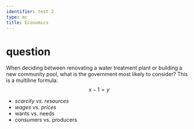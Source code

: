 ```yaml
---
identifier: test 2
type: mc
title: Economics
---
```

# question
When deciding between renovating a water treatment plant or
building a new community pool, what is the government
most likely to consider?
This is a multiline formula:
$$x-1=y$$

* *scarcity vs. resources*
* *wages vs. prices*
* wants vs. needs
* consumers vs. producers

